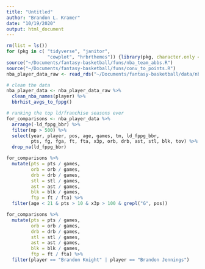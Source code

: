 ```yaml
---
title: "Untitled"
author: "Brandon L. Kramer"
date: "10/19/2020"
output: html_document
---
```


```r
rm(list = ls())
for (pkg in c( "tidyverse", "janitor", 
               "cowplot", "hrbrthemes")) {library(pkg, character.only = TRUE)}
source("~/Documents/fantasy-basketball/funs/nba_team_abbs.R")
source("~/Documents/fantasy-basketball/funs/conv_to_points.R")
nba_player_data_raw <- read_rds("~/Documents/fantasy-basketball/data/nba_player_data/nba_player_season/nba_stats_19502019.Rds")

# clean the data 
nba_player_data <- nba_player_data_raw %>% 
  clean_nba_names(player) %>% 
  bbrhist_avgs_to_fppg()

# ranking the top ld/franchise seasons ever 
for_comparisons <- nba_player_data %>% 
  arrange(-ld_fppg_bbr) %>% 
  filter(mp > 500) %>%
  select(year, player, pos, age, games, tm, ld_fppg_bbr,
         pts, fg, fga, ft, fta, x3p, orb, drb, ast, stl, blk, tov) %>% 
  drop_na(ld_fppg_bbr)
```

```r
for_comparisons %>% 
  mutate(pts = pts / games, 
         orb = orb / games,
         drb = drb / games,
         stl = stl / games,
         ast = ast / games, 
         blk = blk / games, 
         ftp = ft / fta) %>% 
  filter(age < 21 & pts > 10 & x3p > 100 & grepl("G", pos))
```
```r
for_comparisons %>% 
  mutate(pts = pts / games, 
         orb = orb / games,
         drb = drb / games,
         stl = stl / games,
         ast = ast / games, 
         blk = blk / games, 
         ftp = ft / fta) %>% 
  filter(player == "Brandon Knight" | player == "Brandon Jennings")
```








